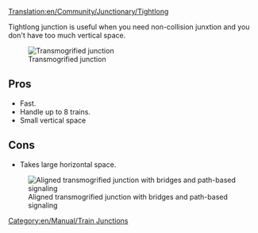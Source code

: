 [[Translation:en/Community/Junctionary/Tightlong]]
{{en/Community/Junctionary/Navigation}}

Tightlong junction is useful when you need non-collision junxtion and you don't have too much vertical space.

[[File:en/Community/Junctionary/Tightlong.jpeg|frame|none|Transmogrified junction]]

==Pros==
* Fast.
* Handle up to 8 trains.
* Small vertical space

==Cons==
* Takes large horizontal space.


[[File:en/Ttd.tightlong.bridges.path.aligned.png|frame|none|Aligned transmogrified junction with bridges and path-based signaling]]


[[Category:en/Manual/Train Junctions]]
